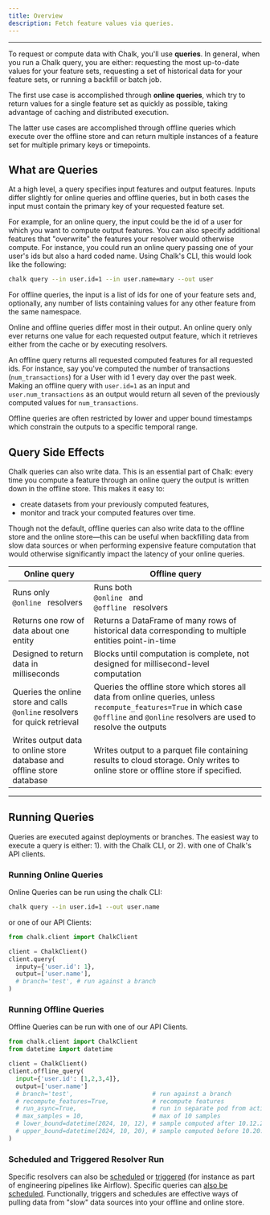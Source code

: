 ```yaml
---
title: Overview
description: Fetch feature values via queries.
---
```


---

To request or compute data with Chalk, you'll use **queries**. In general,
when you run a Chalk query, you are either: requesting the most up-to-date
values for your feature sets, requesting a set of historical data
for your feature sets, or running a backfill or batch job.

The first use case is accomplished through **online queries**, which try to
return values for a single feature set as quickly as possible, taking
advantage of caching and distributed execution.

The latter use cases are accomplished through offline queries which execute
over the offline store and can return multiple instances of a feature set
for multiple primary keys or timepoints.

## What are Queries

At a high level, a query specifies input features and output features.
Inputs differ slightly for online queries and offline queries, but in both
cases the input must contain the primary key of your requested feature set.

For example, for an online query, the input could be the id of a user for
which you want to compute output features. You can also specify additional
features that "overwrite" the features your resolver would otherwise compute.
For instance, you could run an online query passing one of your user's ids but also
a hard coded name. Using Chalk's CLI, this would look like the following:

```sh
chalk query --in user.id=1 --in user.name=mary --out user
```

For offline queries, the input is a list of ids for one of your feature
sets and, optionally, any number of lists containing values for any other
feature from the same namespace.

Online and offline queries differ most in their output. An online
query only ever returns one value for each requested output feature, which
it retrieves either from the cache or by executing resolvers.

An offline query returns all requested computed features for all requested ids.
For instance, say you've computed the number of transactions (`num_transactions`)
for a User with id 1 every day over the past week. Making an offline query
with `user.id=1` as an input and `user.num_transactions` as an output would
return all seven of the previously computed values for `num_transactions`.

Offline queries are often restricted by lower and upper bound timestamps
which constrain the outputs to a specific temporal range.

## Query Side Effects

Chalk queries can also write data. This is an essential part of
Chalk: every time you compute a feature through an online query the
output is written down in the offline store. This makes it easy to:

- create datasets from your previously computed features,
- monitor and track your computed features over time.

Though not the default, offline queries can also write data to the
offline store and the online store—this can be useful when backfilling
data from slow data sources or when performing expensive feature computation that
would otherwise significantly impact the latency of your online queries.

| Online query                                                                                                                  | Offline query                                                                                                                                                                                                                                |
|-------------------------------------------------------------------------------------------------------------------------------|----------------------------------------------------------------------------------------------------------------------------------------------------------------------------------------------------------------------------------------------|
| Runs only <code className="whitespace-nowrap before:content-none text-pink-400 after:content-none"> @online </code> resolvers | Runs both <code className="whitespace-nowrap before:content-none text-pink-400 after:content-none"> @online </code> and <code className="whitespace-nowrap before:content-none text-pink-400 after:content-none"> @offline </code> resolvers |
| Returns one row of data about one entity                                                                                      | Returns a DataFrame of many rows of historical data corresponding to multiple entities point-in-time                                                                                                                                         |
| Designed to return data in milliseconds                                                                           | Blocks until computation is complete, not designed for millisecond-level computation                                                                                                                                                         |
| Queries the online store and calls `@online` resolvers for quick retrieval                                                      | Queries the offline store which stores all data from online queries, unless `recompute_features=True` in which case `@offline` and `@online` resolvers are used to resolve the outputs
| Writes output data to online store database and offline store database                                                        | Writes output to a parquet file containing results to cloud storage. Only writes to online store or offline store if specified.


---

## Running Queries

Queries are executed against deployments or branches. The easiest way to execute
a query is either: 1). with the Chalk CLI, or 2). with one of Chalk's API
clients.

### Running Online Queries

Online Queries can be run using the chalk CLI:

```bash
chalk query --in user.id=1 --out user.name
```

or one of our API Clients:

```python
from chalk.client import ChalkClient

client = ChalkClient()
client.query(
  inputy={'user.id': 1},
  output=['user.name'],
  # branch='test', # run against a branch
)
```

### Running Offline Queries

Offline Queries can be run with one of our API Clients.

```python
from chalk.client import ChalkClient
from datetime import datetime

client = ChalkClient()
client.offline_query(
  input={'user.id': [1,2,3,4]},
  output=['user.name']
  # branch='test',                      # run against a branch
  # recompute_features=True,            # recompute features
  # run_async=True,                     # run in separate pod from active deployment
  # max_samples = 10,                   # max of 10 samples
  # lower_bound=datetime(2024, 10, 12), # sample computed after 10.12.2024
  # upper_bound=datetime(2024, 10, 20), # sample computed before 10.20.2024
)
```

### Scheduled and Triggered Resolver Run

Specific resolvers can also be [scheduled](/docs/resolver-cron) or [triggered](/docs/runs) (for instance as part of engineering pipelines like Airflow).
Specific queries can [also be scheduled](/docs/changelog#scheduled-queries). Functionally, triggers and schedules are effective ways of pulling data from
"slow" data sources into your offline and online store.
